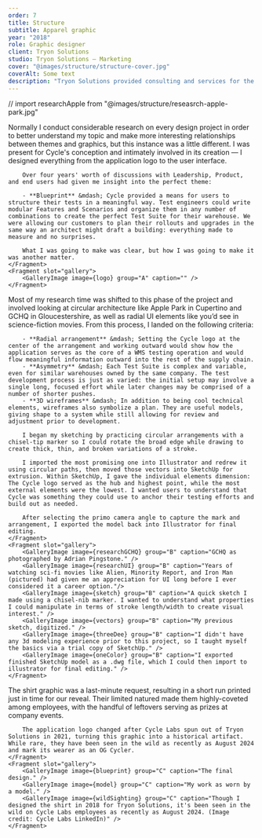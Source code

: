 ```yaml
---
order: 7
title: Structure
subtitle: Apparel graphic
year: "2018"
role: Graphic designer
client: Tryon Solutions
studio: Tryon Solutions – Marketing
cover: "@images/structure/structure-cover.jpg"
coverAlt: Some text
description: "Tryon Solutions provided consulting and services for the warehouse management industry, but quietly began developing Cycle in the background to help streamline the process. When it came time to reveal our work, I wanted our demo team to stand out among the crowd."
---
```


// import researchApple from "@images/structure/reseasrch-apple-park.jpg"

<ProjectSection sectionTitle="Concept">
    <Fragment slot="text">
        Normally I conduct considerable research on every design project in order to better understand my topic and make more interesting relationships between themes and graphics, but this instance was a little different. I was present for Cycle's conception and intimately involved in its creation &mdash; I designed everything from the application logo to the user interface. 

        Over four years' worth of discussions with Leadership, Product, and end users had given me insight into the perfect theme:

        - **Blueprint** &mdash; Cycle provided a means for users to structure their tests in a meaningful way. Test engineers could write modular Features and Scenarios and organize them in any number of combinations to create the perfect Test Suite for their warehouse. We were allowing our customers to plan their rollouts and upgrades in the same way an architect might draft a building: everything made to measure and no surprises.

        What I was going to make was clear, but how I was going to make it was another matter.
    </Fragment>
    <Fragment slot="gallery">
        <GalleryImage image={logo} group="A" caption="" />
    </Fragment>
</ProjectSection>

<ProjectSection sectionTitle="Process">
    <Fragment slot="text">
        Most of my research time was shifted to this phase of the project and involved looking at circular architecture like Apple Park in Cupertino and GCHQ in Gloucestershire, as well as radial UI elements like you’d see in science-fiction movies. From this process, I landed on the following criteria:

        - **Radial arrangement** &mdash; Setting the Cycle logo at the center of the arrangement and working outward would show how the application serves as the core of a WMS testing operation and would flow meaningful information outward into the rest of the supply chain.
        - **Asymmetry** &mdash; Each Test Suite is complex and variable, even for similar warehouses owned by the same company. The test development process is just as varied: the initial setup may involve a single long, focused effort while later changes may be comprised of a number of shorter pushes.
        - **3D wireframes** &mdash; In addition to being cool technical elements, wireframes also symbolize a plan. They are useful models, giving shape to a system while still allowing for review and adjustment prior to development.

        I began my sketching by practicing circular arrangements with a chisel-tip marker so I could rotate the broad edge while drawing to create thick, thin, and broken variations of a stroke.

        I imported the most promising one into Illustrator and redrew it using circular paths, then moved those vectors into SketchUp for extrusion. Within SketchUp, I gave the individual elements dimension: The Cycle logo served as the hub and highest point, while the most external elements were the lowest. I wanted users to understand that Cycle was something they could use to anchor their testing efforts and build out as needed.

        After selecting the primo camera angle to capture the mark and arrangement, I exported the model back into Illustrator for final editing.
    </Fragment>
    <Fragment slot="gallery">
        <GalleryImage image={researchGCHQ} group="B" caption="GCHQ as photographed by Adrian Pingstone." />
        <GalleryImage image={researchUI} group="B" caption="Years of watching sci-fi movies like Alien, Minority Report, and Iron Man (pictured) had given me an appreciation for UI long before I ever considered it a career option."/>
        <GalleryImage image={sketch} group="B" caption="A quick sketch I made using a chisel-nib marker. I wanted to understand what properties I could manipulate in terms of stroke length/width to create visual interest." />
        <GalleryImage image={vectors} group="B" caption="My previous sketch, digitized." />
        <GalleryImage image={threeDee} group="B" caption="I didn't have any 3d modeling experience prior to this project, so I taught myself the basics via a trial copy of SketchUp." />
        <GalleryImage image={oneColor} group="B" caption="I exported finished SketchUp model as a .dwg file, which I could then import to illustrator for final editing." />
    </Fragment>
</ProjectSection>

<ProjectSection sectionTitle="Outcome">
    <Fragment slot="text">
        The shirt graphic was a last-minute request, resulting in a short run printed just in time for our reveal. Their limited natured made them highly-coveted among employees, with the handful of leftovers serving as prizes at company events. 
        
        The application logo changed after Cycle Labs spun out of Tryon Solutions in 2021, turning this graphic into a historical artifact. While rare, they have been seen in the wild as recently as August 2024 and mark its wearer as an OG Cycler.
    </Fragment>
    <Fragment slot="gallery">
        <GalleryImage image={blueprint} group="C" caption="The final design." />
        <GalleryImage image={model} group="C" caption="My work as worn by a model." />
        <GalleryImage image={wildSighting} group="C" caption="Though I designed the shirt in 2018 for Tryon Solutions, it's been seen in the wild on Cycle Labs employees as recently as August 2024. (Image credit: Cycle Labs LinkedIn)" />
    </Fragment>
</ProjectSection>